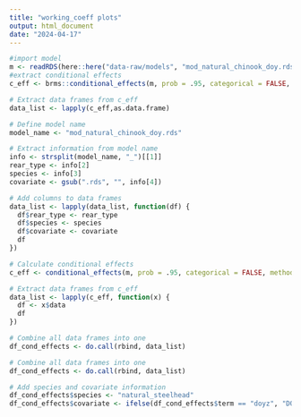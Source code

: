 ```yaml
---
title: "working_coeff plots"
output: html_document
date: "2024-04-17"
---
```


```r
#import model
m <- readRDS(here::here("data-raw/models", "mod_natural_chinook_doy.rds"))
#extract conditional effects
c_eff <- brms::conditional_effects(m, prob = .95, categorical = FALSE, method = "posterior_epred", re_formula = NA) 

# Extract data frames from c_eff
data_list <- lapply(c_eff,as.data.frame)


```

```r
# Define model name
model_name <- "mod_natural_chinook_doy.rds"

# Extract information from model name
info <- strsplit(model_name, "_")[[1]]
rear_type <- info[2]
species <- info[3]
covariate <- gsub(".rds", "", info[4])

# Add columns to data frames
data_list <- lapply(data_list, function(df) {
  df$rear_type <- rear_type
  df$species <- species
  df$covariate <- covariate
  df
})
```

```r
# Calculate conditional effects
c_eff <- conditional_effects(m, prob = .95, categorical = FALSE, method = "posterior_epred", re_formula = NA)

# Extract data frames from c_eff
data_list <- lapply(c_eff, function(x) {
  df <- x$data
  df
})

# Combine all data frames into one
df_cond_effects <- do.call(rbind, data_list)

# Combine all data frames into one
df_cond_effects <- do.call(rbind, data_list)

# Add species and covariate information
df_cond_effects$species <- "natural_steelhead"
df_cond_effects$covariate <- ifelse(df_cond_effects$term == "doyz", "DOY", "Temperature")
```

